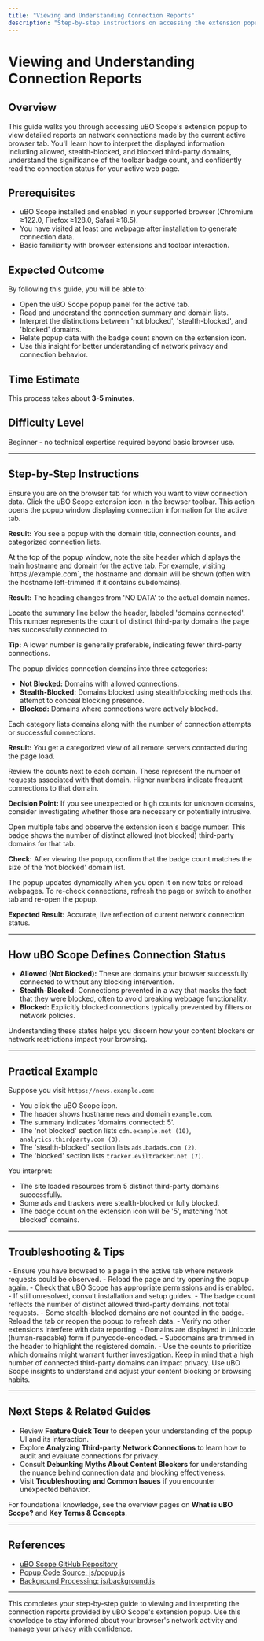 ```yaml
---
title: "Viewing and Understanding Connection Reports"
description: "Step-by-step instructions on accessing the extension popup to view current domain connections, blocked and allowed requests, and interpreting the main data presented by uBO Scope. Emphasizes the meaning of badge counts and how to read the connection status for the active tab."
---
```


# Viewing and Understanding Connection Reports

## Overview

This guide walks you through accessing uBO Scope's extension popup to view detailed reports on network connections made by the current active browser tab. You'll learn how to interpret the displayed information including allowed, stealth-blocked, and blocked third-party domains, understand the significance of the toolbar badge count, and confidently read the connection status for your active web page.


## Prerequisites

- uBO Scope installed and enabled in your supported browser (Chromium ≥122.0, Firefox ≥128.0, Safari ≥18.5).
- You have visited at least one webpage after installation to generate connection data.
- Basic familiarity with browser extensions and toolbar interaction.


## Expected Outcome

By following this guide, you will be able to:

- Open the uBO Scope popup panel for the active tab.
- Read and understand the connection summary and domain lists.
- Interpret the distinctions between 'not blocked', 'stealth-blocked', and 'blocked' domains.
- Relate popup data with the badge count shown on the extension icon.
- Use this insight for better understanding of network privacy and connection behavior.


## Time Estimate

This process takes about **3-5 minutes**.


## Difficulty Level

Beginner - no technical expertise required beyond basic browser use.


---

## Step-by-Step Instructions

<Steps>
<Step title="Open the uBO Scope Popup">
Ensure you are on the browser tab for which you want to view connection data. Click the uBO Scope extension icon in the browser toolbar. This action opens the popup window displaying connection information for the active tab.

**Result:**
You see a popup with the domain title, connection counts, and categorized connection lists.
</Step>

<Step title="Identify the Main Domain">
At the top of the popup window, note the site header which displays the main hostname and domain for the active tab. For example, visiting `https://example.com`, the hostname and domain will be shown (often with the hostname left-trimmed if it contains subdomains).

**Result:**
The heading changes from 'NO DATA' to the actual domain names.
</Step>

<Step title="Understand the Summary Section">
Locate the summary line below the header, labeled 'domains connected'. This number represents the count of distinct third-party domains the page has successfully connected to.

**Tip:**
A lower number is generally preferable, indicating fewer third-party connections.
</Step>

<Step title="Examine Connection Categories">
The popup divides connection domains into three categories:

- **Not Blocked:** Domains with allowed connections.
- **Stealth-Blocked:** Domains blocked using stealth/blocking methods that attempt to conceal blocking presence.
- **Blocked:** Domains where connections were actively blocked.

Each category lists domains along with the number of connection attempts or successful connections.

**Result:**
You get a categorized view of all remote servers contacted during the page load.
</Step>

<Step title="Interpret Domain Counts">
Review the counts next to each domain. These represent the number of requests associated with that domain. Higher numbers indicate frequent connections to that domain.

**Decision Point:**
If you see unexpected or high counts for unknown domains, consider investigating whether those are necessary or potentially intrusive.
</Step>

<Step title="Relate Popup Data to Badge Counts">
Open multiple tabs and observe the extension icon's badge number. This badge shows the number of distinct allowed (not blocked) third-party domains for that tab.

**Check:**
After viewing the popup, confirm that the badge count matches the size of the 'not blocked' domain list.
</Step>

<Step title="Refresh Data as Needed">
The popup updates dynamically when you open it on new tabs or reload webpages. To re-check connections, refresh the page or switch to another tab and re-open the popup.

**Expected Result:**
Accurate, live reflection of current network connection status.
</Step>
</Steps>

---

## How uBO Scope Defines Connection Status

- **Allowed (Not Blocked):** These are domains your browser successfully connected to without any blocking intervention.
- **Stealth-Blocked:** Connections prevented in a way that masks the fact that they were blocked, often to avoid breaking webpage functionality.
- **Blocked:** Explicitly blocked connections typically prevented by filters or network policies.

Understanding these states helps you discern how your content blockers or network restrictions impact your browsing.

---

## Practical Example

Suppose you visit `https://news.example.com`:

- You click the uBO Scope icon.
- The header shows hostname `news` and domain `example.com`.
- The summary indicates ‘domains connected: 5’.
- The 'not blocked' section lists `cdn.example.net (10)`, `analytics.thirdparty.com (3)`.
- The 'stealth-blocked' section lists `ads.badads.com (2)`.
- The 'blocked' section lists `tracker.eviltracker.net (7)`.

You interpret:

- The site loaded resources from 5 distinct third-party domains successfully.
- Some ads and trackers were stealth-blocked or fully blocked.
- The badge count on the extension icon will be '5', matching 'not blocked' domains.

---

## Troubleshooting & Tips

<AccordionGroup title="Troubleshooting Connection Reports">
<Accordion title="Popup Shows 'NO DATA' or Blank">
- Ensure you have browsed to a page in the active tab where network requests could be observed.
- Reload the page and try opening the popup again.
- Check that uBO Scope has appropriate permissions and is enabled.
- If still unresolved, consult installation and setup guides.
</Accordion>

<Accordion title="Badge Count Doesn't Match Visible Data">
- The badge count reflects the number of distinct allowed third-party domains, not total requests.
- Some stealth-blocked domains are not counted in the badge.
- Reload the tab or reopen the popup to refresh data.
- Verify no other extensions interfere with data reporting.
</Accordion>

<Accordion title="Clarifying Domain Names Displayed">
- Domains are displayed in Unicode (human-readable) form if punycode-encoded.
- Subdomains are trimmed in the header to highlight the registered domain.
- Use the counts to prioritize which domains might warrant further investigation.
</Accordion>
</AccordionGroup>

<Tip>
Keep in mind that a high number of connected third-party domains can impact privacy. Use uBO Scope insights to understand and adjust your content blocking or browsing habits.
</Tip>

---

## Next Steps & Related Guides

- Review **Feature Quick Tour** to deepen your understanding of the popup UI and its interaction.
- Explore **Analyzing Third-party Network Connections** to learn how to audit and evaluate connections for privacy.
- Consult **Debunking Myths About Content Blockers** for understanding the nuance behind connection data and blocking effectiveness.
- Visit **Troubleshooting and Common Issues** if you encounter unexpected behavior.

For foundational knowledge, see the overview pages on **What is uBO Scope?** and **Key Terms & Concepts**.


---

## References

- [uBO Scope GitHub Repository](https://github.com/gorhill/uBO-Scope)
- [Popup Code Source: js/popup.js](https://github.com/gorhill/uBO-Scope/blob/main/js/popup.js)
- [Background Processing: js/background.js](https://github.com/gorhill/uBO-Scope/blob/main/js/background.js)


---

This completes your step-by-step guide to viewing and interpreting the connection reports provided by uBO Scope's extension popup. Use this knowledge to stay informed about your browser's network activity and manage your privacy with confidence.
